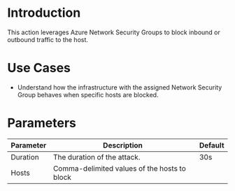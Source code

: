# Introduction

This action leverages Azure Network Security Groups to block inbound or outbound traffic to the host. 

# Use Cases

- Understand how the infrastructure with the assigned Network Security Group behaves when specific hosts are blocked. 


# Parameters

| Parameter   | Description                                                                       | Default |
| ----------- | --------------------------------------------------------------------------------- | ------- |
| Duration    | The duration of the attack.                                                       | 30s     |
| Hosts       | Comma-delimited values of the hosts to block                                      |         |
